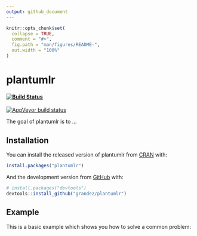 ```yaml
---
output: github_document
---
```


<!-- README.md is generated from README.Rmd. Please edit that file -->

```r
knitr::opts_chunk$set(
  collapse = TRUE,
  comment = "#>",
  fig.path = "man/figures/README-",
  out.width = "100%"
)
```


# plantumlr

<!-- badges: start -->
#### [![Build Status](https://travis-ci.org/Grandez/plantumlr.svg?branch=master)](https://travis-ci.org/Grandez/plantumlr)

[![AppVeyor build status](https://ci.appveyor.com/api/projects/status/github/grandez/plantumlr?branch=master&svg=true)](https://ci.appveyor.com/project/grandez/plantumlr)
<!-- badges: end -->

The goal of plantumlr is to ...

## Installation

You can install the released version of plantumlr from [CRAN](https://CRAN.R-project.org) with:

``` r
install.packages("plantumlr")
```

And the development version from [GitHub](https://github.com/) with:

```r
# install.packages("devtools")
devtools::install_github("grandez/plantumlr")
```
## Example

This is a basic example which shows you how to solve a common problem:
